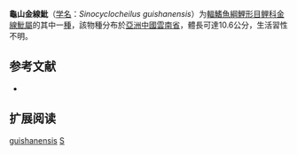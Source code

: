 {{Speciesbox
| name = 龜山金線魮
| status = NE
| status_system = IUCN3.1
| image = 
| genus = Sinocyclocheilus
| species = guishanensis
| authority = [[Li|Li]], 2003
| synonyms = 
}}

'''龜山金線魮'''（[[学名|学名]]：''Sinocyclocheilus guishanensis''）为[[輻鰭魚綱|輻鰭魚綱]][[鯉形目|鯉形目]][[鲤科|鲤科]][[金線魮屬|金線魮屬]]的其中一[[種|種]]，該物種分布於[[亞洲|亞洲]][[中國|中國]][[雲南省|雲南省]]，體長可達10.6公分，生活習性不明。

== 参考文献 ==
*{{FishBase_species|genus=Sinocyclocheilus|species=guishanensis|year=2011|month=12}}

== 扩展阅读 ==
{{refbegin}}
{{wikispecies-inline|Sinocyclocheilus guishanensis|龜山金線魮}}
{{refend}}
{{Taxonbar|from=Q6410253}}

[[Category:金线鲃属|guishanensis]]
[[Category:2003年描述的鱼类|S]]


{{鲤形目小作品}}